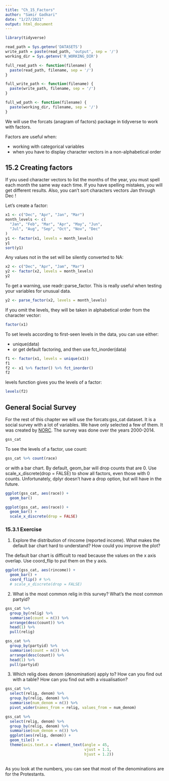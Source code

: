 ```yaml
---
title: "Ch_15_Factors"
author: "Samir Gadkari"
date: "1/27/2021"
output: html_document
---
```


```r
library(tidyverse)

read_path = Sys.getenv('DATASETS')
write_path = paste(read_path, 'output', sep = '/')
working_dir = Sys.getenv('R_WORKING_DIR')

full_read_path <- function(filename) {
  paste(read_path, filename, sep = '/')
}

full_write_path <- function(filename) {
  paste(write_path, filename, sep = '/')
}

full_wd_path <- function(filename) {
  paste(working_dir, filename, sep = '/')
}
```

We will use the forcats (anagram of factors) package in tidyverse
to work with factors.

Factors are useful when:

  * working with categorical variables
  * when you have to display character vectors in a non-alphabetical order
  
## 15.2 Creating factors

If you used character vectors to list the months of the year,
you must spell each month the same way each time. If you have spelling
mistakes, you will get different results.
Also, you can't sort characters vectors Jan through Dec !

Let's create a factor:
```r
x1 <- c("Dec", "Apr", "Jan", "Mar")
month_levels <- c(
  "Jan", "Feb", "Mar", "Apr", "May", "Jun", 
  "Jul", "Aug", "Sep", "Oct", "Nov", "Dec"
)
y1 <- factor(x1, levels = month_levels)
y1
sort(y1)
```
Any values not in the set will be silently converted to NA:
```r
x2 <- c("Dec", "Apr", "Jam", "Mar")
y2 <- factor(x2, levels = month_levels)
y2
```
To get a warning, use readr::parse_factor. This is really useful when
testing your variables for unusual data.
```r
y2 <- parse_factor(x2, levels = month_levels)
```

If you omit the levels, they will be taken in alphabetical order from the
character vector:
```r
factor(x1)
```

To set levels according to first-seen levels in the data, you can use
either:

  * unique(data)
  * or get default factoring, and then use fct_inorder(data)
```r
f1 <- factor(x1, levels = unique(x1))
f1
f2 <- x1 %>% factor() %>% fct_inorder()
f2
```
levels function gives you the levels of a factor:
```r
levels(f2)
```

## General Social Survey

For the rest of this chapter we will use the forcats:gss_cat dataset.
It is a social survey with a lot of variables. We have only selected
a few of them. It was created by [NORC]('http://gss.norc.org/').
The survey was done over the years 2000-2014.

```r
gss_cat
```

To see the levels of a factor, use count:
```r
gss_cat %>% count(race)
```
or with a bar chart.
By default, geom_bar will drop counts that are 0.
Use scale_x_discrete(drop = FALSE) to show all factors, even those with
0 counts.
Unfortunately, dplyr doesn't have a drop option, but will have
in the future.
```r
ggplot(gss_cat, aes(race)) +
  geom_bar()

ggplot(gss_cat, aes(race)) +
  geom_bar() +
  scale_x_discrete(drop = FALSE)
```

### 15.3.1 Exercise

1. Explore the distribution of rincome (reported income). What makes the default bar chart hard to understand? How could you improve the plot?

The default bar chart is difficult to read because the values on the x
axis overlap. Use coord_flip to put them on the y axis.
```r
ggplot(gss_cat, aes(rincome)) +
  geom_bar() +
  coord_flip() # %>%
  # scale_x_discrete(drop = FALSE)
```

2. What is the most common relig in this survey? What’s the most common partyid?

```r
gss_cat %>%
  group_by(relig) %>%
  summarise(count = n()) %>%
  arrange(desc(count)) %>%
  head(1) %>%
  pull(relig)

gss_cat %>%
  group_by(partyid) %>%
  summarise(count = n()) %>%
  arrange(desc(count)) %>%
  head(1) %>%
  pull(partyid)
```

3. Which relig does denom (denomination) apply to? How can you find out with a table? How can you find out with a visualisation?

```r
gss_cat %>%
  select(relig, denom) %>%
  group_by(relig, denom) %>%
  summarise(num_denom = n()) %>%
  pivot_wider(names_from = relig, values_from = num_denom)

gss_cat %>%
  select(relig, denom) %>%
  group_by(relig, denom) %>%
  summarise(num_denom = n()) %>%
  ggplot(aes(relig, denom)) +
  geom_tile() +
  theme(axis.text.x = element_text(angle = 45, 
                                   vjust = 1.1, 
                                   hjust = 1.2))
  
```
As you look at the numbers, you can see that most of the denominations
are for the Protestants.


